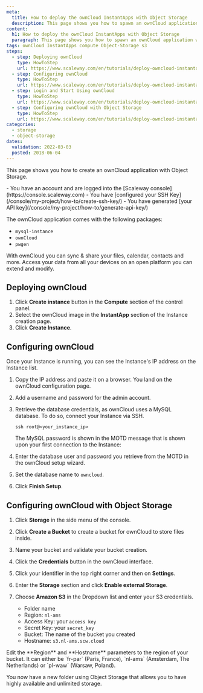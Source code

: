 ```yaml
---
meta:
  title: How to deploy the ownCloud InstantApps with Object Storage
  description: This page shows you how to spawn an ownCloud application with Object Storage.
content:
  h1: How to deploy the ownCloud InstantApps with Object Storage
  paragraph: This page shows you how to spawn an ownCloud application with Object Storage.
tags: ownCloud InstantApps compute Object-Storage s3
steps:
  - step: Deploying ownCloud
    type: HowToStep
    url: https://www.scaleway.com/en/tutorials/deploy-owncloud-instantapps-s3/#Deploying-ownCloud
  - step: Configuring ownCloud
    type: HowToStep
    url: https://www.scaleway.com/en/tutorials/deploy-owncloud-instantapps-s3/#Configuring-ownCloud
  - step: Login and Start Using ownCloud
    type: HowToStep
    url: https://www.scaleway.com/en/tutorials/deploy-owncloud-instantapps-s3/#Login-and-Start-Using-ownCloud
  - step: Configuring ownCloud with Object Storage
    type: HowToStep
    url: https://www.scaleway.com/en/tutorials/deploy-owncloud-instantapps-s3/#Configuring-ownCloud-with-Object-Storage
categories:
  - storage
  - object-storage
dates:
  validation: 2022-03-03
  posted: 2018-06-04
---
```


This page shows you how to create an ownCloud application with Object Storage.

<Message type="requirement">
  - You have an account and are logged into the [Scaleway console](https://console.scaleway.com)
  - You have [configured your SSH Key](/console/my-project/how-to/create-ssh-key/)
  - You have generated [your API key](/console/my-project/how-to/generate-api-key/)
</Message>

The ownCloud application comes with the following packages:

  - `mysql-instance`
  - `ownCloud`
  - `pwgen`

With ownCloud you can sync & share your files, calendar, contacts and more. Access your data from all your devices on an open platform you can extend and modify.

## Deploying ownCloud

1. Click **Create instance** button in the **Compute** section of the control panel.
    <Lightbox src="scaleway-nc-create-server.webp" alt="" />
2. Select the ownCloud image in the **InstantApp** section of the Instance creation page.
    <Lightbox src="scaleway-nc-owncloud.webp" alt="" />
3. Click **Create Instance**.

## Configuring ownCloud

Once your Instance is running, you can see the Instance's IP address on the Instance list. 

1. Copy the IP address and paste it on a browser.
You land on the ownCloud configuration page.
    <Lightbox src="scaleway-owncloud-installation.webp" alt="" />
2. Add a username and password for the admin account.
3. Retrieve the database credentials, as ownCloud uses a MySQL database. To do so, connect your Instance via SSH.
    ```
    ssh root@<your_instance_ip>
    ```

    The MySQL password is shown in the MOTD message that is shown upon your first connection to the Instance:
    
    <Lightbox src="scaleway-owncloud-database.webp" alt="" />
4. Enter the database user and password you retrieve from the MOTD in the ownCloud setup wizard.
5. Set the database name to `owncloud`.
6. Click **Finish Setup**.

## Configuring ownCloud with Object Storage

1. Click **Storage** in the side menu of the console.
2. Click **Create a Bucket** to create a bucket for ownCloud to store files inside.
3. Name your bucket and validate your bucket creation.
4. Click the **Credentials** button in the ownCloud interface.
5. Click your identifier in the top right corner and then on **Settings**.
6. Enter the **Storage** section and click **Enable external Storage**.
7. Choose **Amazon S3** in the Dropdown list and enter your S3 credentials.
    <Lightbox src="scaleway-owncloud-configure-s3.webp" alt="" />

    - Folder name
    - Region: `nl-ams`
    - Access Key: your `access key`
    - Secret Key: your `secret_key`
    - Bucket: The name of the bucket you created
    - Hostname: `s3.nl-ams.scw.cloud`

<Message type="important">
  Edit the **Region** and **Hostname** parameters to the region of your bucket. It can either be `fr-par` (Paris, France), `nl-ams` (Amsterdam, The Netherlands) or `pl-waw` (Warsaw, Poland).
</Message>

You now have a new folder using Object Storage that allows you to have highly available and unlimited storage.
